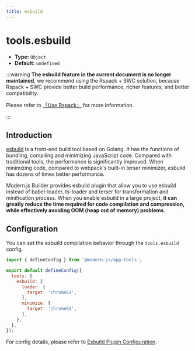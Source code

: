 ```yaml
---
title: esbuild
---
```


# tools.esbuild

- **Type:** `Object`
- **Default:** `undefined`

:::warning
**The esbuild feature in the current document is no longer maintained**, we recommend using the Rspack + SWC solution, because Rspack + SWC provide better build performance, richer features, and better compatibility.

Please refer to [「Use Rspack」](/guides/advanced-features/rspack-start.html) for more information.

:::

## Introduction

[esbuild](https://esbuild.github.io/) is a front-end build tool based on Golang. It has the functions of bundling, compiling and minimizing JavaScript code. Compared with traditional tools, the performance is significantly improved. When minimizing code, compared to webpack's built-in terser minimizer, esbuild has dozens of times better performance.

Modern.js Builder provides esbuild plugin that allow you to use esbuild instead of babel-loader, ts-loader and terser for transformation and minification process. When you enable esbuild in a large project, **it can greatly reduce the time required for code compilation and compression, while effectively avoiding OOM (heap out of memory) problems**.

## Configuration

You can set the esbuild compilation behavior through the `tools.esbuild` config.

```js title="modern.config.ts"
import { defineConfig } from '@modern-js/app-tools';

export default defineConfig({
  tools: {
    esbuild: {
      loader: {
        target: 'chrome61',
      },
      minimize: {
        target: 'chrome61',
      },
    },
  },
});
```

For config details, please refer to [Esbuild Plugin Configuration](/guides/rsbuild-plugins/plugin-esbuild.html#config).
